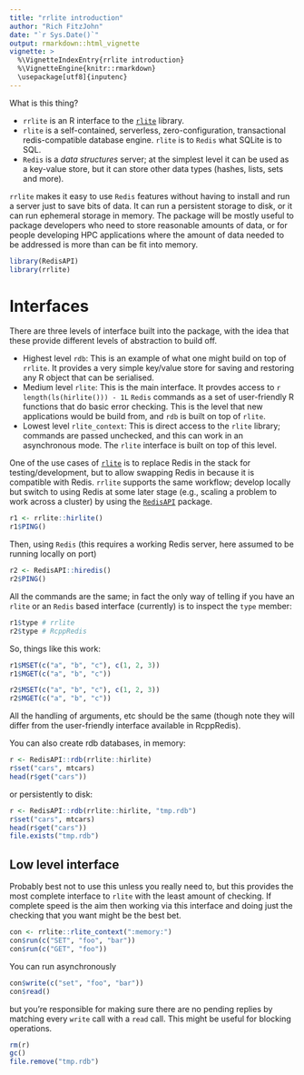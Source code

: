 ```yaml
---
title: "rrlite introduction"
author: "Rich FitzJohn"
date: "`r Sys.Date()`"
output: rmarkdown::html_vignette
vignette: >
  %\VignetteIndexEntry{rrlite introduction}
  %\VignetteEngine{knitr::rmarkdown}
  \usepackage[utf8]{inputenc}
---
```


What is this thing?

- `rrlite` is an R interface to the [`rlite`](https://github.com/seppo0010/rlite) library.
- `rlite` is a self-contained, serverless, zero-configuration, transactional redis-compatible database engine. `rlite` is to `Redis` what SQLite is to SQL.
- `Redis` is a *data structures* server; at the simplest level it can be used as a key-value store, but it can store other data types (hashes, lists, sets and more).

`rrlite` makes it easy to use `Redis` features without having to install and run a server just to save bits of data.  It can run a persistent storage to disk, or it can run ephemeral storage in memory.  The package will be mostly useful to package developers who need to store reasonable amounts of data, or for people developing HPC applications where the amount of data needed to be addressed is more than can be fit into memory.

```r
library(RedisAPI)
library(rrlite)
```

# Interfaces

There are three levels of interface built into the package, with the idea that these provide different levels of abstraction to build off.

* Highest level `rdb`: This is an example of what one might build on top of `rrlite`.  It provides a very simple key/value store for saving and restoring any R object that can be serialised.
* Medium level `rlite`: This is the main interface.  It provdes access to `r length(ls(hirlite())) - 1L` `Redis` commands as a set of user-friendly R functions that do basic error checking.  This is the level that new applications would be build from, and `rdb` is built on top of `rlite`.
* Lowest level `rlite_context`: This is direct access to the `rlite` library; commands are passed unchecked, and this can work in an asynchronous mode.  The `rlite` interface is built on top of this level.

One of the use cases of [`rlite`](https://github.com/seppo0010/rlite) is to replace Redis in the stack for testing/development, but to allow swapping Redis in because it is compatible with Redis.  `rrlite` supports the same workflow; develop locally but switch to using Redis at some later stage (e.g., scaling a problem to work across a cluster) by using the [`RedisAPI`](https://github.com/ropensci/RedisAPI) package.

```r
r1 <- rrlite::hirlite()
r1$PING()
```

Then, using `Redis` (this requires a working Redis server, here assumed to be running locally on port)

```r
r2 <- RedisAPI::hiredis()
r2$PING()
```

All the commands are the same; in fact the only way of telling if you have an `rlite` or an `Redis` based interface (currently) is to inspect the `type` member:

```r
r1$type # rrlite
r2$type # RcppRedis
```

So, things like this work:

```r
r1$MSET(c("a", "b", "c"), c(1, 2, 3))
r1$MGET(c("a", "b", "c"))
```

```r
r2$MSET(c("a", "b", "c"), c(1, 2, 3))
r2$MGET(c("a", "b", "c"))
```

All the handling of arguments, etc should be the same (though note they will differ from the user-friendly interface available in RcppRedis).

You can also create rdb databases, in memory:

```r
r <- RedisAPI::rdb(rrlite::hirlite)
r$set("cars", mtcars)
head(r$get("cars"))
```

or persistently to disk:

```r
r <- RedisAPI::rdb(rrlite::hirlite, "tmp.rdb")
r$set("cars", mtcars)
head(r$get("cars"))
file.exists("tmp.rdb")
```

## Low level interface

Probably best not to use this unless you really need to, but this provides the most complete interface to `rlite` with the least amount of checking.  If complete speed is the aim then working via this interface and doing just the checking that you want might be the best bet.

```r
con <- rrlite::rlite_context(":memory:")
con$run(c("SET", "foo", "bar"))
con$run(c("GET", "foo"))
```

You can run asynchronously

```r
con$write(c("set", "foo", "bar"))
con$read()
```

but you're responsible for making sure there are no pending replies by matching every `write`  call with a `read` call.  This might be useful for blocking operations.

```r
rm(r)
gc()
file.remove("tmp.rdb")
```
